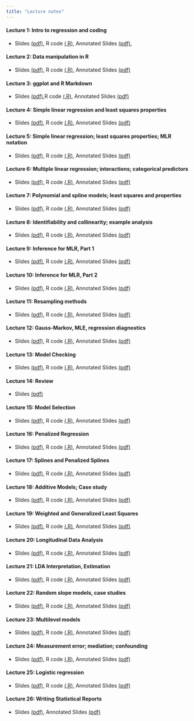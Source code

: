 ```yaml
---
title: "Lecture notes"
---
```


#### Lecture 1: Intro to regression and coding
* Slides [(pdf)](P8111_Lectures/P8111_Lec01.pdf),  R code [(.R)](P8111_Lectures/P8111_Lec01.R),  Annotated Slides [(pdf)](P8111_Lectures/P8111_Lec01_Annotated.pdf), 

#### Lecture 2: Data manipulation in R
* Slides [(pdf)](P8111_Lectures/P8111_Lec02.pdf),  R code [(.R)](P8111_Lectures/P8111_Lec02.R), Annotated Slides [(pdf)](P8111_Lectures/P8111_Lec02_Annotated.pdf)

#### Lecture 3: ggplot and R Markdown
* Slides [(pdf)](P8111_Lectures/P8111_Lec03.pdf),R code [(.R)](P8111_Lectures/P8111_Lec03.R), Annotated Slides [(pdf)](P8111_Lectures/P8111_Lec03_Annotated.pdf)

#### Lecture 4: Simple linear regression and least squares properties
* Slides [(pdf)](P8111_Lectures/P8111_Lec04.pdf), R code [(.R)](P8111_Lectures/P8111_Lec04.R), Annotated Slides [(pdf)](P8111_Lectures/P8111_Lec04_Annotated.pdf)

#### Lecture 5: Simple linear regression; least squares properties; MLR notation
* Slides [(pdf)](P8111_Lectures/P8111_Lec05.pdf), R code [(.R)](P8111_Lectures/P8111_Lec05.R), Annotated Slides [(pdf)](P8111_Lectures/P8111_Lec05_Annotated.pdf)

#### Lecture 6: Multiple linear regression; interactions; categorical predictors
* Slides [(pdf)](P8111_Lectures/P8111_Lec06.pdf), R code [(.R)](P8111_Lectures/P8111_Lec06.R), Annotated Slides [(pdf)](P8111_Lectures/P8111_Lec06_Annotated.pdf)

#### Lecture 7: Polynomial and spline models; least squares and properties
* Slides [(pdf)](P8111_Lectures/P8111_Lec07.pdf), R code [(.R)](P8111_Lectures/P8111_Lec07.R), Annotated Slides [(pdf)](P8111_Lectures/P8111_Lec07_Annotated.pdf)

#### Lecture 8: Identifiability and collinearity; example analysis
* Slides [(pdf)](P8111_Lectures/P8111_Lec08.pdf), R code [(.R)](P8111_Lectures/P8111_Lec08.R), Annotated Slides [(pdf)](P8111_Lectures/P8111_Lec08_Annotated.pdf)

#### Lecture 9: Inference for MLR, Part 1
* Slides [(pdf)](P8111_Lectures/P8111_Lec09.pdf), R code [(.R)](P8111_Lectures/P8111_Lec09.R), Annotated Slides [(pdf)](P8111_Lectures/P8111_Lec09_Annotated.pdf)

#### Lecture 10: Inference for MLR, Part 2
* Slides [(pdf)](P8111_Lectures/P8111_Lec10.pdf), R code [(.R)](P8111_Lectures/P8111_Lec10.R), Annotated Slides [(pdf)](P8111_Lectures/P8111_Lec10_Annotated.pdf)

#### Lecture 11: Resampling methods
* Slides [(pdf)](P8111_Lectures/P8111_Lec11.pdf), R code [(.R)](P8111_Lectures/P8111_Lec11.R), Annotated Slides [(pdf)](P8111_Lectures/P8111_Lec11_Annotated.pdf)

#### Lecture 12: Gauss-Markov, MLE, regression diagnostics
* Slides [(pdf)](P8111_Lectures/P8111_Lec12.pdf), R code [(.R)](P8111_Lectures/P8111_Lec12.R), Annotated Slides [(pdf)](P8111_Lectures/P8111_Lec12_Annotated.pdf)

#### Lecture 13: Model Checking
* Slides [(pdf)](P8111_Lectures/P8111_Lec13.pdf), R code [(.R)](P8111_Lectures/P8111_Lec13.R), Annotated Slides [(pdf)](P8111_Lectures/P8111_Lec13_Annotated.pdf)

#### Lecture 14: Review
* Slides [(pdf)](P8111_Lectures/P8111_Lec14.pdf)

#### Lecture 15: Model Selection
* Slides [(pdf)](P8111_Lectures/P8111_Lec15.pdf), R code [(.R)](P8111_Lectures/P8111_Lec15.R), Annotated Slides [(pdf)](P8111_Lectures/P8111_Lec15_Annotated.pdf)

#### Lecture 16: Penalized Regression
* Slides [(pdf)](P8111_Lectures/P8111_Lec16.pdf), R code [(.R)](P8111_Lectures/P8111_Lec16.R), Annotated Slides [(pdf)](P8111_Lectures/P8111_Lec16_Annotated.pdf)

#### Lecture 17: Splines and Penalized Splines
* Slides [(pdf)](P8111_Lectures/P8111_Lec17.pdf), R code [(.R)](P8111_Lectures/P8111_Lec17.R), Annotated Slides [(pdf)](P8111_Lectures/P8111_Lec17_Annotated.pdf)

#### Lecture 18: Additive Models; Case study
* Slides [(pdf)](P8111_Lectures/P8111_Lec18.pdf), R code [(.R)](P8111_Lectures/P8111_Lec18.R), Annotated Slides [(pdf)](P8111_Lectures/P8111_Lec18_Annotated.pdf)

#### Lecture 19: Weighted and Generalized Least Squares
* Slides [(pdf)](P8111_Lectures/P8111_Lec19.pdf), R code [(.R)](P8111_Lectures/P8111_Lec19.R), Annotated Slides [(pdf)](P8111_Lectures/P8111_Lec19_Annotated.pdf)

#### Lecture 20: Longitudinal Data Analysis
* Slides [(pdf)](P8111_Lectures/P8111_Lec20.pdf), R code [(.R)](P8111_Lectures/P8111_Lec20.R), Annotated Slides [(pdf)](P8111_Lectures/P8111_Lec20_Annotated.pdf)

#### Lecture 21: LDA Interpretation, Estimation
* Slides [(pdf)](P8111_Lectures/P8111_Lec21.pdf), R code [(.R)](P8111_Lectures/P8111_Lec21.R), Annotated Slides [(pdf)](P8111_Lectures/P8111_Lec21_Annotated.pdf)

#### Lecture 22: Random slope models, case studies
* Slides [(pdf)](P8111_Lectures/P8111_Lec22.pdf), R code [(.R)](P8111_Lectures/P8111_Lec22.R), Annotated Slides [(pdf)](P8111_Lectures/P8111_Lec22_Annotated.pdf)

#### Lecture 23: Multilevel models
* Slides [(pdf)](P8111_Lectures/P8111_Lec23.pdf), R code [(.R)](P8111_Lectures/P8111_Lec23.R), Annotated Slides [(pdf)](P8111_Lectures/P8111_Lec23_Annotated.pdf)

#### Lecture 24: Measurement error; mediation; confounding
* Slides [(pdf)](P8111_Lectures/P8111_Lec24.pdf), R code [(.R)](P8111_Lectures/P8111_Lec24.R), Annotated Slides [(pdf)](P8111_Lectures/P8111_Lec24_Annotated.pdf)

#### Lecture 25: Logistic regression
* Slides [(pdf)](P8111_Lectures/P8111_Lec25.pdf), R code [(.R)](P8111_Lectures/P8111_Lec25.R), Annotated Slides [(pdf)](P8111_Lectures/P8111_Lec25_Annotated.pdf)

#### Lecture 26: Writing Statistical Reports
* Slides [(pdf)](P8111_Lectures/P8111_Lec26.pdf), Annotated Slides [(pdf)](P8111_Lectures/P8111_Lec26_Annotated.pdf)

